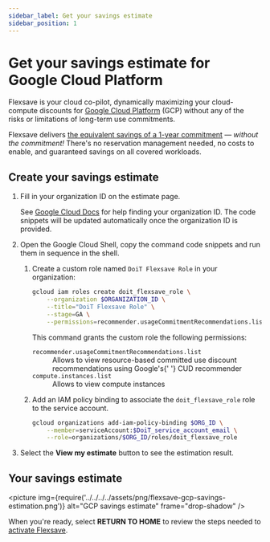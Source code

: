 ```yaml
---
sidebar_label: Get your savings estimate
sidebar_position: 1
---
```




# Get your savings estimate for Google Cloud Platform

<CommonHook csp="Google Cloud Platform" abbr="GCP" />

Flexsave is your cloud co-pilot, dynamically maximizing your cloud-compute discounts for [Google Cloud Platform](https://cloud.google.com/) (GCP) without any of the risks or limitations of long-term use commitments.

Flexsave delivers [the equivalent savings of a 1-year commitment](../../index.mdx#how-much-can-i-save) &mdash; _without the commitment!_ There's no reservation management needed, no costs to enable, and guaranteed savings on all covered workloads.

<CommonCreateAccount />

## Create your savings estimate

<CommonEstimatePreamble csp="Google Cloud Platform" />

1. Fill in your organization ID on the estimate page.

   See [Google Cloud Docs](https://cloud.google.com/resource-manager/docs/creating-managing-organization#retrieving_your_organization_id) for help finding your organization ID. The code snippets will be updated automatically once the organization ID is provided.

1. Open the Google Cloud Shell, copy the command code snippets and run them in sequence in the shell.

   1. Create a custom role named `DoiT Flexsave Role` in your organization:

      ```bash
      gcloud iam roles create doit_flexsave_role \
          --organization $ORGANIZATION_ID \
          --title="DoiT Flexsave Role" \
          --stage=GA \
          --permissions=recommender.usageCommitmentRecommendations.list,compute.instances.list
      ```

      This command grants the custom role the following permissions:

      <dl>
        <dt>
          <code>recommender.usageCommitmentRecommendations.list</code>
        </dt>
        <dd>
          Allows to view resource-based committed use discount
          recommendations using Google's{' '}
          <Link to="https://cloud.google.com/docs/cuds-recommender">
            CUD recommender
          </Link>
        </dd>
        <dt>
          <code>compute.instances.list</code>
        </dt>
        <dd>Allows to view compute instances</dd>
      </dl>

   1. Add an IAM policy binding to associate the `doit_flexsave_role` role to the service account.

      ```bash
      gcloud organizations add-iam-policy-binding $ORG_ID \
          --member=serviceAccount:$DoiT_service_account_email \
          --role=organizations/$ORG_ID/roles/doit_flexsave_role
      ```

1. Select the **View my estimate** button to see the estimation result.

## Your savings estimate

<picture
  img={require('../../../../assets/png/flexsave-gcp-savings-estimation.png')}
  alt="GCP savings estimate"
  frame="drop-shadow"
/>

<CommonEstimateDesc />

When you're ready, select **RETURN TO HOME** to review the steps needed to [activate
Flexsave](activate.mdx).
